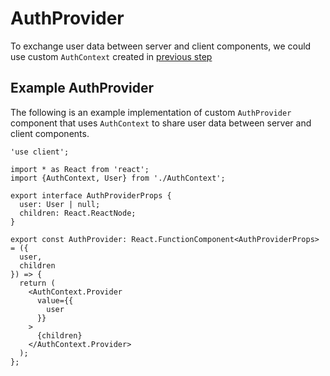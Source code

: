 # AuthProvider

To exchange user data between server and client components, we could use custom `AuthContext` created in [previous step](/docs/getting-started/auth-context)

## Example AuthProvider

The following is an example implementation of custom `AuthProvider` component that uses `AuthContext` to share user data between server and client components.

```tsx filename="AuthProvider.tsx"
'use client';

import * as React from 'react';
import {AuthContext, User} from './AuthContext';

export interface AuthProviderProps {
  user: User | null;
  children: React.ReactNode;
}

export const AuthProvider: React.FunctionComponent<AuthProviderProps> = ({
  user,
  children
}) => {
  return (
    <AuthContext.Provider
      value={{
        user
      }}
    >
      {children}
    </AuthContext.Provider>
  );
};
```
